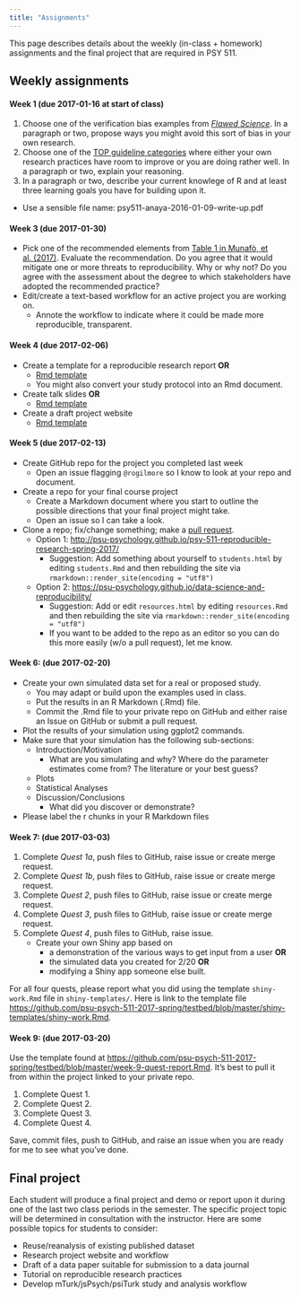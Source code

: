 ```yaml
---
title: "Assignments"
---
```


This page describes details about the weekly (in-class + homework) assignments and the final project that are required in PSY 511.

## Weekly assignments

#### Week 1 (due 2017-01-16 at start of class)

1. Choose one of the verification bias examples from [*Flawed Science*](http://pubman.mpdl.mpg.de/pubman/item/escidoc:1569964:8/component/escidoc:1569966/Stapel_Investigation_Final_report.pdf). In a paragraph or two, propose ways you might avoid this sort of bias in your own research.
2. Choose one of the [TOP guideline categories](https://osf.io/9f6gx/) where either your own research practices have room to improve or you are doing rather well. In a paragraph or two, explain your reasoning.
3. In a paragraph or two, describe your current knowlege of R and at least three learning goals you have for building upon it.

- Use a sensible file name: psy511-anaya-2016-01-09-write-up.pdf

#### Week 3 (due 2017-01-30)

- Pick one of the recommended elements from [Table 1 in Munafò, et al. (2017)](http://www.nature.com/articles/s41562-016-0021/tables/1). Evaluate the recommendation. Do you agree that it would mitigate one or more threats to reproducibility. Why or why not? Do you agree with the assessment about the degree to which stakeholders have adopted the recommended practice?
- Edit/create a text-based workflow for an active project you are working on.
    + Annote the workflow to indicate where it could be made more reproducible, transparent.

#### Week 4 (due 2017-02-06)

- Create a template for a reproducible research report **OR**
    + [Rmd template](in-class-activities/rmd-templates/report-template.Rmd)
    + You might also convert your study protocol into an Rmd document.
- Create talk slides **OR**
    + [Rmd template](in-class-activities/rmd-templates/ioslides-template.Rmd)
- Create a draft project website
    + [Rmd template](in-class-activities/rmd-templates/website)

#### Week 5 (due 2017-02-13)

- Create GitHub repo for the project you completed last week
    + Open an issue flagging `@rogilmore` so I know to look at your repo and document.
- Create a repo for your final course project
    + Create a Markdown document where you start to outline the possible directions that your final project might take.
    + Open an issue so I can take a look.
- Clone a repo; fix/change something; make a [pull request](https://help.github.com/articles/about-pull-requests/).
    + Option 1: <http://psu-psychology.github.io/psy-511-reproducible-research-spring-2017/>
        - Suggestion: Add something about yourself to `students.html` by editing `students.Rmd` and then rebuilding the site via `rmarkdown::render_site(encoding = "utf8")`
    + Option 2: <https://psu-psychology.github.io/data-science-and-reproducibility/>
        - Suggestion: Add or edit `resources.html` by editing `resources.Rmd` and then rebuilding the site via `rmarkdown::render_site(encoding = "utf8")`
        - If you want to be added to the repo as an editor so you can do this more easily (w/o a pull request), let me know.

#### Week 6: (due 2017-02-20)

- Create your own simulated data set for a real or proposed study.
    + You may adapt or build upon the examples used in class.
    + Put the results in an R Markdown (.Rmd) file.
    + Commit the .Rmd file to your private repo on GitHub and either raise an Issue on GitHub or submit a pull request.
- Plot the results of your simulation using ggplot2 commands.
- Make sure that your simulation has the following sub-sections:
    + Introduction/Motivation
        - What are you simulating and why? Where do the parameter estimates come from? The literature or your best guess?
    + Plots
    + Statistical Analyses
    + Discussion/Conclusions
        - What did you discover or demonstrate?
- Please label the r chunks in your R Markdown files

#### Week 7: (due 2017-03-03)

1. Complete *Quest 1a*, push files to GitHub, raise issue or create merge request.
2. Complete *Quest 1b*, push files to GitHub, raise issue or create merge request.
2. Complete *Quest 2*, push files to GitHub, raise issue or create merge request.
3. Complete *Quest 3*, push files to GitHub, raise issue or create merge request.
4. Complete *Quest 4*, push files to GitHub, raise issue.
    - Create your own Shiny app based on 
        + a demonstration of the various ways to get input from a user **OR**
        + the simulated data you created for 2/20 **OR**
        + modifying a Shiny app someone else built.
        
For all four quests, please report what you did using the template `shiny-work.Rmd` file in `shiny-templates/`. Here is link to the template file <https://github.com/psu-psych-511-2017-spring/testbed/blob/master/shiny-templates/shiny-work.Rmd>.

#### Week 9: (due 2017-03-20)

Use the template found at <https://github.com/psu-psych-511-2017-spring/testbed/blob/master/week-9-quest-report.Rmd>. It's best to pull it from within the project linked to your private repo.

1. Complete Quest 1. 
2. Complete Quest 2.
3. Complete Quest 3.
4. Complete Quest 4.

Save, commit files, push to GitHub, and raise an issue when you are ready for me to see what you've done.

## Final project

Each student will produce a final project and demo or report upon it during one of the last two class periods in the semester. The specific project topic will be determined in consultation with the instructor. Here are some possible topics for students to consider:

- Reuse/reanalysis of existing published dataset
- Research project website and workflow
- Draft of a data paper suitable for submission to a data journal
- Tutorial on reproducible research practices
- Develop mTurk/jsPsych/psiTurk study and analysis workflow